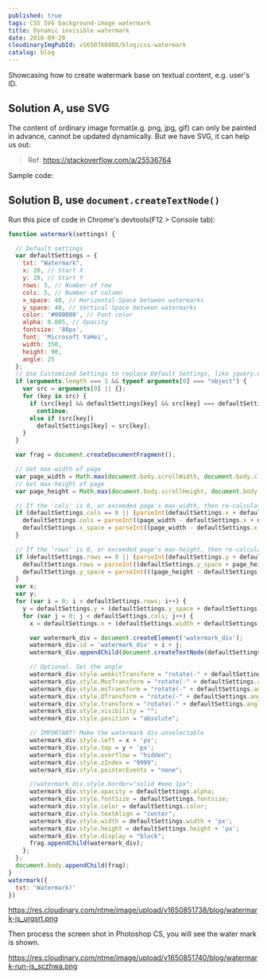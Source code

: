 ```yaml
---
published: true
tags: CSS SVG background-image watermark
title: Dynamic invisible watermark
date: 2016-09-20
cloudinaryImgPubId: v1650760808/blog/css-watermark
catalog: blog
---
```




Showcasing how to create watermark base on textual content, e.g. user's ID. 

## Solution A, use SVG
 The content of ordinary image format(e.g. png, jpg, gif) can only be painted in advance, cannot be updated dynamically. But we have SVG, it can help us out:
 
> Ref: https://stackoverflow.com/a/25536764

Sample code:

<script async src="//jsfiddle.net/neotan12/0gwh4nb6/embed/html,css,result/"></script>

## Solution B, use `document.createTextNode()`


Run this pice of code in Chrome's devtools(F12 > Console tab):

```js
function watermark(settings) {

  // Default settings
  var defaultSettings = {
    txt: "Watermark",
    x: 20, // Start X
    y: 20, // Start Y
    rows: 5, // Number of row
    cols: 5, // Number of column
    x_space: 40, // Horizontal-Space between watermarks
    y_space: 40, // Vertical-Space between watermarks
    color: '#000000', // Font color
    alpha: 0.005, // Opacity
    fontsize: '80px',
    font: 'Microsoft YaHei',
    width: 350,
    height: 90,
    angle: 25
  };
  // Use Customized Settings to replace Default Settings, like jquery.extend
  if (arguments.length === 1 && typeof arguments[0] === "object") {
    var src = arguments[0] || {};
    for (key in src) {
      if (src[key] && defaultSettings[key] && src[key] === defaultSettings[key])
        continue;
      else if (src[key])
        defaultSettings[key] = src[key];
    }
  }

  var frag = document.createDocumentFragment();

  // Get max-width of page
  var page_width = Math.max(document.body.scrollWidth, document.body.clientWidth);
  // Get max-height of page
  var page_height = Math.max(document.body.scrollHeight, document.body.clientHeight);

  // If the 'cols' is 0, or exceeded page's max-width, then re-calculate 'cols' and 'x_space'
  if (defaultSettings.cols == 0 || (parseInt(defaultSettings.x + defaultSettings.width * defaultSettings.cols + defaultSettings.x_space * (defaultSettings.cols - 1)) > page_width)) {
    defaultSettings.cols = parseInt((page_width - defaultSettings.x + defaultSettings.x_space) / (defaultSettings.width + defaultSettings.x_space));
    defaultSettings.x_space = parseInt((page_width - defaultSettings.x - defaultSettings.width * defaultSettings.cols) / (defaultSettings.cols - 1));
  }

  // If the 'rows' is 0, or exceeded page's max-height, then re-calculate 'rows' and 'y_space'
  if (defaultSettings.rows == 0 || (parseInt(defaultSettings.y + defaultSettings.height * defaultSettings.rows + defaultSettings.y_space * (defaultSettings.rows - 1)) > page_height)) {
    defaultSettings.rows = parseInt((defaultSettings.y_space + page_height - defaultSettings.y) / (defaultSettings.height + defaultSettings.y_space));
    defaultSettings.y_space = parseInt(((page_height - defaultSettings.y) - defaultSettings.height * defaultSettings.rows) / (defaultSettings.rows - 1));
  }
  var x;
  var y;
  for (var i = 0; i < defaultSettings.rows; i++) {
    y = defaultSettings.y + (defaultSettings.y_space + defaultSettings.height) * i;
    for (var j = 0; j < defaultSettings.cols; j++) {
      x = defaultSettings.x + (defaultSettings.width + defaultSettings.x_space) * j;

      var watermark_div = document.createElement('watermark_div');
      watermark_div.id = 'watermark_div' + i + j;
      watermark_div.appendChild(document.createTextNode(defaultSettings.txt));

      // Optional. Set the angle
      watermark_div.style.webkitTransform = "rotate(-" + defaultSettings.angle + "deg)";
      watermark_div.style.MozTransform = "rotate(-" + defaultSettings.angle + "deg)";
      watermark_div.style.msTransform = "rotate(-" + defaultSettings.angle + "deg)";
      watermark_div.style.OTransform = "rotate(-" + defaultSettings.angle + "deg)";
      watermark_div.style.transform = "rotate(-" + defaultSettings.angle + "deg)";
      watermark_div.style.visibility = "";
      watermark_div.style.position = "absolute";

      // IMPORTANT! Make the watermark div unselectable
      watermark_div.style.left = x + 'px';
      watermark_div.style.top = y + 'px';
      watermark_div.style.overflow = "hidden";
      watermark_div.style.zIndex = "9999";
      watermark_div.style.pointerEvents = "none";

      //watermark_div.style.border="solid #eee 1px";
      watermark_div.style.opacity = defaultSettings.alpha;
      watermark_div.style.fontSize = defaultSettings.fontsize;
      watermark_div.style.color = defaultSettings.color;
      watermark_div.style.textAlign = "center";
      watermark_div.style.width = defaultSettings.width + 'px';
      watermark_div.style.height = defaultSettings.height + 'px';
      watermark_div.style.display = "block";
      frag.appendChild(watermark_div);
    };
  };
  document.body.appendChild(frag);
}
watermark({
  txt: 'Watermark!'
})

```
 
https://res.cloudinary.com/ntme/image/upload/v1650851738/blog/watermark-js_urgsrt.png

Then process the screen shot in Photoshop CS, you will see the water mark is shown.

https://res.cloudinary.com/ntme/image/upload/v1650851740/blog/watermark-run-js_sczhwa.png
